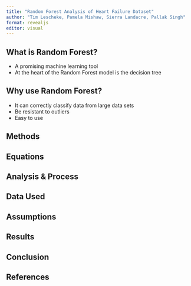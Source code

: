```yaml
---
title: "Random Forest Analysis of Heart Failure Dataset"
author: "Tim Lescheke, Pamela Mishaw, Sierra Landacre, Pallak Singh"
format: revealjs
editor: visual
---
```


## What is Random Forest?

-   A promising machine learning tool
-   At the heart of the Random Forest model is the decision tree

## Why use Random Forest?

-   It can correctly classify data from large data sets
-   Be resistant to outliers
-   Easy to use

## Methods

## Equations

## Analysis & Process

## Data Used

## Assumptions

## Results

## Conclusion

## References
